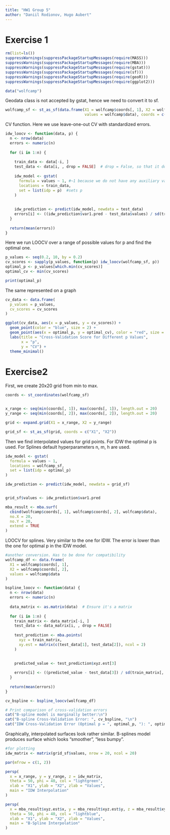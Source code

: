 ```yaml
---
title: "HW1 Group 5"
author: "Daniil Rodionov, Hugo Aubert"
---
```


# Exercise 1


```r
rm(list=ls())
suppressWarnings(suppressPackageStartupMessages(require(MASS)))
suppressWarnings(suppressPackageStartupMessages(require(MBA)))
suppressWarnings(suppressPackageStartupMessages(require(gstat)))
suppressWarnings(suppressPackageStartupMessages(require(sf)))
suppressWarnings(suppressPackageStartupMessages(require(geoR)))
suppressWarnings(suppressPackageStartupMessages(require(ggplot2)))

data("wolfcamp")

```


Geodata class is not accepted by gstat, hence we need to convert it to sf.
```r
wolfcamp_sf <- st_as_sf(data.frame(X1 = wolfcamp$coords[, 1], X2 = wolfcamp$coords[, 2],
                                   values = wolfcamp$data), coords = c("X1", "X2"))
```


CV function. Here we use leave-one-out CV with standardized errors.
```r
idw_loocv <- function(data, p) {
  n <- nrow(data)  
  errors <- numeric(n)
  
  for (i in 1:n) {
    
    train_data <- data[-i, ] 
    test_data <- data[i, , drop = FALSE]  # drop = False, so that it does not collapse into a vector/point
    
    idw_model <- gstat(
      formula = values ~ 1, #~1 because we do not have any auxiliary variables
      locations = train_data, 
      set = list(idp = p)  #sets p
    )
    
    
    idw_prediction <- predict(idw_model, newdata = test_data)
    errors[i] <- ((idw_prediction$var1.pred - test_data$values) / sd(train_data$values))^2
  }
  
  return(mean(errors))
}
```


Here we run LOOCV over a range of possible values for p and find the optimal one.
```r

p_values <- seq(0.2, 10, by = 0.2)
cv_scores <- sapply(p_values, function(p) idw_loocv(wolfcamp_sf, p))
optimal_p <- p_values[which.min(cv_scores)]
optimal_cv <- min(cv_scores)

print(optimal_p)
```



The same represented on a graph
```r
cv_data <- data.frame(
  p_values = p_values,  
  cv_scores = cv_scores 
)

ggplot(cv_data, aes(x = p_values, y = cv_scores)) +             
  geom_point(color = "blue", size = 2) +           
  geom_point(aes(x = optimal_p, y = optimal_cv), color = "red", size = 3) +
  labs(title = "Cross-Validation Score for Different p Values",
       x = "p",
       y = "CV") +
  theme_minimal()  
```

# Exercise2

First, we create 20x20 grid from min to max.
```r
coords <- st_coordinates(wolfcamp_sf)


x_range <- seq(min(coords[, 1]), max(coords[, 1]), length.out = 20)
y_range <- seq(min(coords[, 2]), max(coords[, 2]), length.out = 20)

grid <- expand.grid(X1 = x_range, X2 = y_range)

grid_sf <- st_as_sf(grid, coords = c("X1", "X2"))
```


Then we find interpolated values for grid points. For IDW the optimal p is used. For Splines default hyperparameters n, m, h are used.

```r
idw_model <- gstat(
  formula = values ~ 1, 
  locations = wolfcamp_sf, 
  set = list(idp = optimal_p)  
)

idw_prediction <- predict(idw_model, newdata = grid_sf)


grid_sf$values <- idw_prediction$var1.pred
```
```r
mba_result <- mba.surf(
  cbind(wolfcamp$coords[, 1], wolfcamp$coords[, 2], wolfcamp$data), 
  no.X = 20,  
  no.Y = 20,
  extend = TRUE  
)
```


LOOCV for splines. Very similar to the one for IDW. The error is lower than the one for optimal p in the IDW model.


```r

#another conversion. Has to be done for compatibility
wolfcamp_df <- data.frame(
  X1 = wolfcamp$coords[, 1], 
  X2 = wolfcamp$coords[, 2], 
  values = wolfcamp$data
)

bspline_loocv <- function(data) {
  n <- nrow(data)
  errors <- numeric(n)
  
  data_matrix <- as.matrix(data)  # Ensure it's a matrix
  
  for (i in 1:n) {
    train_matrix <- data_matrix[-i, ]
    test_data <- data_matrix[i, , drop = FALSE] 
    
    test_prediction <- mba.points(
      xyz = train_matrix, 
      xy.est = matrix(c(test_data[1], test_data[2]), ncol = 2)
    )
    

    predicted_value <- test_prediction$xyz.est[3]  
    
    errors[i] <- ((predicted_value - test_data[3]) / sd(train_matrix[, 3]))^2
  }
  
  return(mean(errors))
}

cv_bspline <- bspline_loocv(wolfcamp_df)

```

```r
# Print comparison of cross-validation errors
cat("B-spline model is marginally better:\n")
cat("B-spline Cross-Validation Error: ", cv_bspline, "\n")
cat("IDW Cross-Validation Error (Optimal p = ", optimal_p, "): ", optimal_cv, "\n")
```
Graphically, interpolated surfaces look rather similar. B-splines model produces surface which looks "smoother", "less bumpy".

```r
#for plotting
idw_matrix <- matrix(grid_sf$values, nrow = 20, ncol = 20)

par(mfrow = c(1, 2))

persp(
  x = x_range, y = y_range, z = idw_matrix,
  theta = 50, phi = 40, col = "lightgreen",
  xlab = "X1", ylab = "X2", zlab = "Values",
  main = "IDW Interpolation"
)

persp(
  x = mba_result$xyz.est$x, y = mba_result$xyz.est$y, z = mba_result$xyz.est$z,
  theta = 50, phi = 40, col = "lightblue",
  xlab = "X1", ylab = "X2", zlab = "Values",
  main = "B-Spline Interpolation"
)

```

